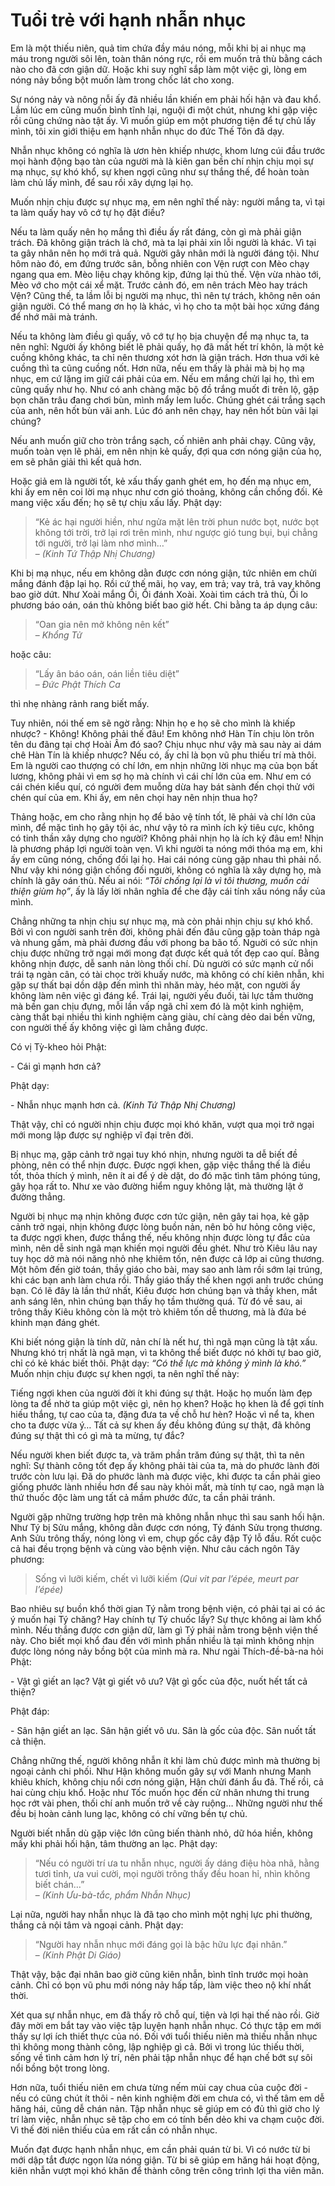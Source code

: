 # Tuổi trẻ với hạnh nhẫn nhục {- #tuoi-tre-voi-hanh-nhan-nhuc}

Em là một thiếu niên, quả tim chứa đầy máu nóng, mỗi khi bị ai nhục mạ máu trong người sôi lên, toàn thân nóng rực, rồi em muốn trả thù bằng cách nào cho đã cơn giận dữ. Hoặc khi suy nghĩ sắp làm một việc gì, lòng em nóng nảy bồng bột muốn làm trong chốc lát cho xong.  
  
Sự nóng nảy và nông nỗi ấy đã nhiều lần khiến em phải hối hận và đau khổ. Lắm lúc em cũng muốn bình tĩnh lại, nguội đi một chút, nhưng khi gặp việc rồi cũng chứng nào tật ấy. Vì muốn giúp em một phương tiện để tự chủ lấy mình, tôi xin giới thiệu em hạnh nhẫn nhục do đức Thế Tôn đã dạy.  
  
Nhẫn nhục không có nghĩa là ươn hèn khiếp nhược, khom lưng cúi đầu trước mọi hành động bạo tàn của người mà là kiên gan bền chí nhịn chịu mọi sự mạ nhục, sự khó khổ, sự khen ngợi cũng như sự thắng thế, để hoàn toàn làm chủ lấy mình, để sau rồi xây dựng lại họ.  
  
Muốn nhịn chịu được sự nhục mạ, em nên nghĩ thế này: người mắng ta, vì tại ta làm quấy hay vô cớ tự họ đặt điều?  
  
Nếu ta làm quấy nên họ mắng thì điều ấy rất đáng, còn gì mà phải giận trách. Ðã không giận trách là chớ, mà ta lại phải xin lỗi người là khác. Vì tại ta gây nhân nên họ mới trả quả. Người gây nhân mới là người đáng tội. Như hôm nào đó, em đứng trước sân, bỗng nhiên con Vện rượt con Mèo chạy ngang qua em. Mèo liệu chạy không kịp, đứng lại thủ thế. Vện vừa nhào tới, Mèo vớ cho một cái xể mặt. Trước cảnh đó, em nên trách Mèo hay trách Vện? Cũng thế, ta lầm lỗi bị người mạ nhục, thì nên tự trách, không nên oán giận người. Có thể mang ơn họ là khác, vì họ cho ta một bài học xứng đáng để nhớ mãi mà tránh.  
  
Nếu ta không làm điều gì quấy, vô cớ tự họ bịa chuyện để mạ nhục ta, ta nên nghĩ: Người ấy không biết lẽ phải quấy, họ đã mất hết trí khôn, là một kẻ cuồng không khác, ta chỉ nên thương xót hơn là giận trách. Hơn thua với kẻ cuồng thì ta cũng cuồng nốt. Hơn nữa, nếu em thấy là phải mà bị họ mạ nhục, em cứ lặng im giữ cái phải của em. Nếu em mắng chửi lại họ, thì em cũng quấy như họ. Như có anh chàng mặc bộ đồ trắng muốt đi trên lộ, gặp bọn chăn trâu đang chơi bùn, mình mẩy lem luốc. Chúng ghét cái trắng sạch của anh, nên hốt bùn vãi anh. Lúc đó anh nên chạy, hay nên hốt bùn vãi lại chúng?  
  
Nếu anh muốn giữ cho tròn trắng sạch, cố nhiên anh phải chạy. Cũng vậy, muốn toàn vẹn lẽ phải, em nên nhịn kẻ quấy, đợi qua cơn nóng giận của họ, em sẽ phân giải thì kết quả hơn.  
  
Hoặc giả em là người tốt, kẻ xấu thấy ganh ghét em, họ đến mạ nhục em, khi ấy em nên coi lời mạ nhục như cơn gió thoảng, không cần chống đối. Kẻ mang việc xấu đến; họ sẽ tự chịu xấu lấy. Phật dạy:  

> "Kẻ ác hại người hiền, như ngửa mặt lên trời phun nước bọt, nước bọt không tới trời, trở lại rơi trên mình, như ngược gió tung bụi, bụi chẳng tới người, trở lại làm nhơ mình..."  
> <div class="align-right">-- *(Kinh Tứ Thập Nhị Chương)*</div>  
  
Khi bị mạ nhục, nếu em không dằn được cơn nóng giận, tức nhiên em chửi mắng đánh đập lại họ. Rồi cứ thế mãi, họ vay, em trả; vay trả, trả vay không bao giờ dứt. Như Xoài mắng Ổi, Ổi đánh Xoài. Xoài tìm cách trả thù, Ổi lo phương báo oán, oán thù không biết bao giờ hết. Chi bằng ta áp dụng câu:  

> "Oan gia nên mở không nên kết"  
> <div class="align-right">-- *Khổng Tử*</div>  
  
hoặc câu:  

> "Lấy ân báo oán, oán liền tiêu diệt"  
> <div class="align-right">-- *Đức Phật Thích Ca*</div>  
  
thì nhẹ nhàng rảnh rang biết mấy.  
  
Tuy nhiên, nói thế em sẽ ngờ rằng: Nhịn họ e họ sẽ cho mình là khiếp nhược? - Không! Không phải thế đâu! Em không nhớ Hàn Tín chịu lòn trôn tên du đãng tại chợ Hoài Âm đó sao? Chịu nhục như vậy mà sau này ai dám chê Hàn Tín là khiếp nhược? Nếu có, ấy chỉ là bọn vũ phu thiếu trí mà thôi. Em là người cao thượng có chí lớn, em nhịn những lời nhục mạ của bọn bất lương, không phải vì em sợ họ mà chính vì cái chí lớn của em. Như em có cái chén kiểu quí, có người đem muỗng dừa hay bát sành đến chọi thử với chén quí của em. Khi ấy, em nên chọi hay nên nhịn thua họ?  
  
Thảng hoặc, em cho rằng nhịn họ để bảo vệ tính tốt, lẽ phải và chí lớn của mình, để mặc tình họ gây tội ác, như vậy tỏ ra mình ích kỷ tiêu cực, không có tinh thần xây dựng cho người? Không phải nhịn họ là ích kỷ đâu em! Nhịn là phương pháp lợi người toàn vẹn. Vì khi người ta nóng mới thóa mạ em, khi ấy em cũng nóng, chống đối lại họ. Hai cái nóng cùng gặp nhau thì phải nổ. Như vậy khi nóng giận chống đối người, không có nghĩa là xây dựng họ, mà chính là gây oán thù. Nếu ai nói: *"Tôi chống lại là vì tôi thương, muốn cải thiện giùm họ"*, ấy là lấy lời nhân nghĩa để che đậy cái tính xấu nóng nẩy của mình.  
  
Chẳng những ta nhịn chịu sự nhục mạ, mà còn phải nhịn chịu sự khó khổ. Bởi vì con người sanh trên đời, không phải đến đâu cũng gặp toàn tháp ngà và nhung gấm, mà phải đương đầu với phong ba bão tố. Nguời có sức nhịn chịu được những trở ngại mới mong đạt được kết quả tốt đẹp cao quí. Bằng không nhịn được, dễ sanh nản lòng thối chí. Dù người có sức mạnh cử nổi trái tạ ngàn cân, có tài chọc trời khuấy nước, mà không có chí kiên nhẫn, khi gặp sự thất bại dồn dập đến mình thì nhăn mày, héo mặt, con người ấy không làm nên việc gì đáng kể. Trái lại, người yếu đuối, tài lực tầm thường mà bền gan chịu đựng, mỗi lần vấp ngã chỉ xem đó là một kinh nghiệm, càng thất bại nhiều thì kinh nghiệm càng giàu, chí càng dẻo dai bền vững, con người thế ấy không việc gì làm chẳng được.  

Có vị Tỳ-kheo hỏi Phật:  

\- Cái gì mạnh hơn cả?  

Phật dạy:  

\- Nhẫn nhục mạnh hơn cả. *(Kinh Tứ Thập Nhị Chương)*  
  
Thật vậy, chỉ có người nhịn chịu được mọi khó khăn, vượt qua mọi trở ngại mới mong lập được sự nghiệp vĩ đại trên đời.  
  
Bị nhục mạ, gặp cảnh trở ngại tuy khó nhịn, nhưng người ta dễ biết đề phòng, nên có thể nhịn được. Ðược ngợi khen, gặp việc thắng thế là điều tốt, thỏa thích ý mình, nên ít ai để ý dè dặt, do đó mặc tình tâm phóng túng, gây họa rất to. Như xe vào đường hiểm nguy không lật, mà thường lật ở đường thẳng.  
  
Người bị nhục mạ nhịn không được cơn tức giận, nên gây tai họa, kẻ gặp cảnh trở ngại, nhịn không được lòng buồn nản, nên bỏ hư hỏng công việc, ta được ngợi khen, được thắng thế, nếu không nhịn được lòng tự đắc của mình, nên dễ sinh ngã mạn khiến mọi người đều ghét. Như trò Kiêu lâu nay tuy học dở mà nói năng nhỏ nhẹ khiêm tốn, nên được cả lớp ai cũng thương. Một hôm đến giờ toán, thầy giáo cho bài, may sao anh làm rồi sớm lại trúng, khi các bạn anh làm chưa rồi. Thầy giáo thấy thế khen ngợi anh trước chúng bạn. Có lẽ đây là lần thứ nhất, Kiêu được hơn chúng bạn và thầy khen, mắt anh sáng lên, nhìn chúng bạn thấy họ tầm thường quá. Từ đó về sau, ai trông thấy Kiêu không còn là một trò khiêm tốn dễ thương, mà là đứa bé khinh mạn đáng ghét.  
  
Khi biết nóng giận là tính dữ, nản chí là nết hư, thì ngã mạn cũng là tật xấu. Nhưng khó trị nhất là ngã mạn, vì ta không thể biết được nó khởi tự bao giờ, chỉ có kẻ khác biết thôi. Phật dạy: *"Có thế lực mà không ỷ mình là khó."* Muốn nhịn chịu được sự khen ngợi, ta nên nghĩ thế này:  
  
Tiếng ngợi khen của người đời ít khi đúng sự thật. Hoặc họ muốn làm đẹp lòng ta để nhờ ta giúp một việc gì, nên họ khen? Hoặc họ khen là để gợi tính hiếu thắng, tự cao của ta, đặng đưa ta về chỗ hư hèn? Hoặc vì nể ta, khen cho ta được vừa ý... Tất cả sự khen ấy đều không đúng sự thật, đã không đúng sự thật thì có gì mà ta mừng, tự đắc?  
  
Nếu người khen biết được ta, và trăm phần trăm đúng sự thật, thì ta nên nghĩ: Sự thành công tốt đẹp ấy không phải tài của ta, mà do phước lành đời trước còn lưu lại. Ðã do phước lành mà được việc, khi được ta cần phải gieo giống phước lành nhiều hơn để sau này khỏi mất, mà tính tự cao, ngã mạn là thứ thuốc độc làm ung tất cả mầm phước đức, ta cần phải tránh.  
  
Người gặp những trường hợp trên mà không nhẫn nhục thì sau sanh hối hận. Như Tý bị Sửu mắng, không dằn được cơn nóng, Tý đánh Sửu trọng thương. Anh Sửu trông thấy, nóng lòng vì em, chụp gốc cây đập Tý lỗ đầu. Rốt cuộc cả hai đều trọng bệnh và cùng vào bệnh viện. Như câu cách ngôn Tây phương:  

> Sống vì lưỡi kiếm, chết vì lưỡi kiếm *(Qui vit par l’épée, meurt par l’épée)*
  
Bao nhiêu sự buồn khổ thời gian Tý nằm trong bệnh viện, có phải tại ai có ác ý muốn hại Tý chăng? Hay chính tự Tý chuốc lấy? Sự thực không ai làm khổ mình. Nếu thắng được cơn giận dữ, làm gì Tý phải nằm trong bệnh viện thế này. Cho biết mọi khổ đau đến với mình phần nhiều là tại mình không nhịn được lòng nóng nảy bồng bột của mình mà ra. Như ngài Thích-đề-bà-na hỏi Phật:  
  
\- Vật gì giết an lạc? Vật gì giết vô ưu? Vật gì gốc của độc, nuốt hết tất cả thiện?  
  
Phật đáp:  

\- Sân hận giết an lạc. Sân hận giết vô ưu. Sân là gốc của độc. Sân nuốt tất cả thiện.  
  
Chẳng những thế, người không nhẫn ít khi làm chủ được mình mà thường bị ngoại cảnh chi phối. Như Hận không muốn gây sự với Manh nhưng Manh khiêu khích, không chịu nổi cơn nóng giận, Hận chửi đánh ẩu đả. Thế rồi, cả hai cùng chịu khổ. Hoặc như Tốc muốn học đến cử nhân nhưng thi trung học rớt vài phen, thối chí anh muốn trở về cày ruộng... Những người như thế đều bị hoàn cảnh lung lạc, không có chí vững bền tự chủ.  
  
Người biết nhẫn dù gặp việc lớn cũng biến thành nhỏ, dữ hóa hiền, không mấy khi phải hối hận, tâm thường an lạc. Phật dạy:  

> "Nếu có người trí ưa tu nhẫn nhục, người ấy dáng điệu hòa nhã, hằng tươi tỉnh, ưa vui cười, mọi người trông thấy đều hoan hỉ, nhìn không biết chán..."  
> <div class="align-right">-- *(Kinh Ưu-bà-tắc, phẩm Nhẫn Nhục)*</div>  
  
Lại nữa, người hay nhẫn nhục là đã tạo cho mình một nghị lực phi thường, thắng cả nội tâm và ngoại cảnh. Phật dạy:  

> "Người hay nhẫn nhục mới đáng gọi là bậc hữu lực đại nhân."  
> <div class="align-right">-- *(Kinh Phật Di Giáo)*</div>
  
Thật vậy, bậc đại nhân bao giờ cũng kiên nhẫn, bình tĩnh trước mọi hoàn cảnh. Chỉ có bọn vũ phu mới nóng nảy hấp tấp, làm việc theo nộ khí nhất thời.  
  
Xét qua sự nhẫn nhục, em đã thấy rõ chỗ quí, tiện và lợi hại thế nào rồi. Giờ đây mời em bắt tay vào việc tập luyện hạnh nhẫn nhục. Có thực tập em mới thấy sự lợi ích thiết thực của nó. Ðối với tuổi thiếu niên mà thiếu nhẫn nhục thì không mong thành công, lập nghiệp gì cả. Bởi vì trong lúc thiếu thời, sống về tình cảm hơn lý trí, nên phải tập nhẫn nhục để hạn chế bớt sự sôi nổi bồng bột trong lòng.  
  
Hơn nữa, tuổi thiếu niên em chưa từng nếm mùi cay chua của cuộc đời - nếu có cũng chút ít thôi - nên kinh nghiệm đời em chưa có, vì thế tâm em dễ hăng hái, cũng dễ chán nản. Tập nhẫn nhục sẽ giúp em có đủ thì giờ cho lý trí làm việc, nhẫn nhục sẽ tập cho em có tính bền dẻo khi va chạm cuộc đời. Vì thế đời niên thiếu của em rất cần có nhẫn nhục.  
  
Muốn đạt được hạnh nhẫn nhục, em cần phải quán từ bi. Vì có nước từ bi mới dập tắt được ngọn lửa nóng giận. Từ bi sẽ giúp em hăng hái hoạt động, kiên nhẫn vượt mọi khó khăn để thành công trên công trình lợi tha viên mãn.  
